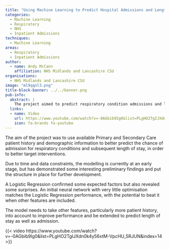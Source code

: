 ```yaml
---
title: "Using Machine Learning to Predict Hospital Admissions and Length of Stay for Respiratory Conditions"
categories:
  - Machine Learning
  - Respiratory
  - NHS
  - Inpatient Admissions
techniques:
  - Machine Learning
areas:
  - Respiratory
  - Inpatient Admissions
author:
  - name: Andy McCann
    affiliation: NHS Midlands and Lancashire CSU
organisations:
  - NHS Midlands and Lancashire CSU
image: "ml9qqnl3.png"
title-block-banner: ../../banner.png
pub-info:
  abstract: |
    The project aimed to predict respiratory condition admissions and length of stay using patient history and demographics. Early-stage modelling showed promising preliminary findings. Further development will include more patient history to improve predictions and extend the model's capabilities.
  links:
  - name: Video
    url: https://www.youtube.com/watch?v=-0AGbib9Ig0&list=PLgHO2TgIJXdn0k4y56xtM-VpcHU_5RJUN&index=14
    icon: fa-brands fa-youtube
---
```


The aim of the project was to use available Primary and Secondary Care patient history and demographic information to better predict the chance of admission for respiratory conditions and subsequent length of stay, in order to better target interventions.

Due to time and data constraints, the modelling is currently at an early stage, but has demonstrated some interesting preliminary findings and put the structure in place for further development.

A Logistic Regression confirmed some expected factors but also revealed some surprises. An initial neural network with very little optimisation matches the Logistic Regression performance, with the potential to beat it when other features are included.

The model needs to take other features, particularly more patient history, into account to improve performance and be extended to predict length of stay as well as admission.

{{< video https://www.youtube.com/watch?v=-0AGbib9Ig0&list=PLgHO2TgIJXdn0k4y56xtM-VpcHU_5RJUN&index=14 >}}
